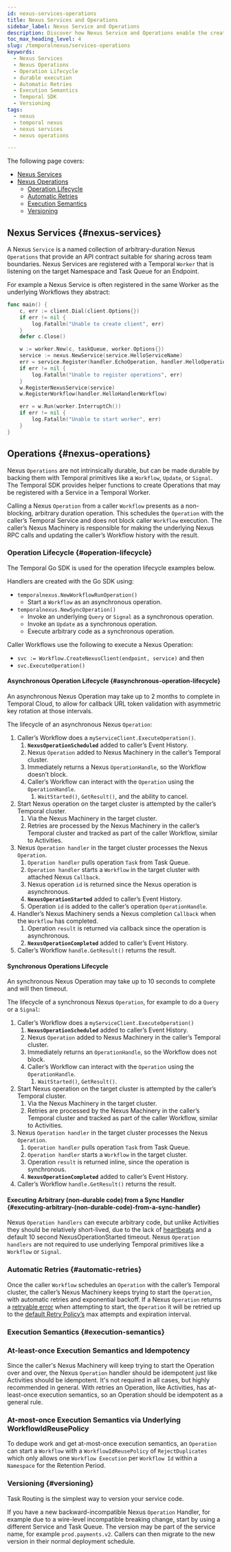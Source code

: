 ```yaml
---
id: nexus-services-operations
title: Nexus Services and Operations
sidebar_label: Nexus Service and Operations
description: Discover how Nexus Service and Operations enable the creation of well-defined API contracts for sharing capabilities across team and Namespace boundaries, leveraging Temporal's durable and scalable infrastructure.
toc_max_heading_level: 4
slug: /temporalnexus/services-operations
keywords:
  - Nexus Services
  - Nexus Operations
  - Operation Lifecycle
  - durable execution
  - Automatic Retries
  - Execution Semantics
  - Temporal SDK
  - Versioning
tags:
  - nexus 
  - temporal nexus 
  - nexus services
  - nexus operations

---
```


The following page covers: 
- [Nexus Services](#nexus-services)
- [Nexus Operations](#nexus-services) 
   - [Operation Lifecycle](#operation-lifecycle)
   - [Automatic Retries](#automatic-retries)
   - [Execution Semantics](#execution-semantics)
   - [Versioning](#versioning)

## Nexus Services {#nexus-services}

A Nexus `Service` is a named collection of arbitrary-duration Nexus `Operations` that provide an API contract suitable for sharing across team boundaries. 
Nexus Services are registered with a Temporal `Worker` that is listening on the target Namespace and Task Queue for an Endpoint.

For example a Nexus Service is often registered in the same Worker as the underlying Workflows they abstract:

```go
func main() {
	c, err := client.Dial(client.Options{})
	if err != nil {
		log.Fatalln("Unable to create client", err)
	}
	defer c.Close()

	w := worker.New(c, taskQueue, worker.Options{})
	service := nexus.NewService(service.HelloServiceName)
	err = service.Register(handler.EchoOperation, handler.HelloOperation)
	if err != nil {
		log.Fatalln("Unable to register operations", err)
	}
	w.RegisterNexusService(service)
	w.RegisterWorkflow(handler.HelloHandlerWorkflow)

	err = w.Run(worker.InterruptCh())
	if err != nil {
		log.Fatalln("Unable to start worker", err)
	}
}
```

## Operations {#nexus-operations}

Nexus `Operations` are not intrinsically durable, but can be made durable by backing them with Temporal primitives like a `Workflow`, `Update`, or `Signal`. 
The Temporal SDK provides helper functions to create Operations that may be registered with a Service in a Temporal Worker.

Calling a Nexus `Operation` from a caller `Workflow` presents as a non-blocking, arbitrary duration operation. This schedules the `Operation` with the caller’s Temporal Service and does not block caller `Workflow` execution. 
The caller’s Nexus Machinery is responsible for making the underlying Nexus RPC calls and updating the caller’s Workflow history with the result.

### Operation Lifecycle {#operation-lifecycle}

The Temporal Go SDK is used for the operation lifecycle examples below.

Handlers are created with the Go SDK using:

- `temporalnexus.NewWorkflowRunOperation()`
  - Start a `Workflow` as an asynchronous operation.
- `temporalnexus.NewSyncOperation()`
  - Invoke an underlying `Query` or `Signal` as a synchronous operation.
  - Invoke an `Update` as a synchronous operation.
  - Execute arbitrary code as a synchronous operation.

Caller Workflows use the following to execute a Nexus Operation:

- `svc := Workflow.CreateNexusClient(endpoint, service)` and then
- `svc.ExecuteOperation()`

#### Asynchronous Operation Lifecycle {#asynchronous-operation-lifecycle}

An asynchronous Nexus Operation may take up to 2 months to complete in Temporal Cloud, to allow for callback URL token validation with asymmetric key rotation at those intervals.

The lifecycle of an asynchronous Nexus `Operation`:

1. Caller’s Workflow does a `myServiceClient.ExecuteOperation()`.
   1. **`NexusOperationScheduled`** added to caller’s Event History.
   2. Nexus `Operation` added to Nexus Machinery in the caller’s Temporal cluster.
   3. Immediately returns a Nexus `OperationHandle`, so the Workflow doesn’t block.
   4. Caller’s Workflow can interact with the `Operation` using the `OperationHandle`.
      1. `WaitStarted()`, `GetResult()`, and the ability to cancel.
2. Start Nexus operation on the target cluster is attempted by the caller’s Temporal cluster.
   1. Via the Nexus Machinery in the target cluster.
   2. Retries are processed by the Nexus Machinery in the caller’s Temporal cluster and tracked as part of the caller Workflow, similar to Activities.
3. Nexus `Operation handler` in the target cluster processes the Nexus `Operation`.
   1. `Operation handler` pulls operation `Task` from Task Queue.
   2. `Operation handler` starts a `Workflow` in the target cluster with attached Nexus `Callback`.
   3. Nexus operation `id` is returned since the Nexus operation is asynchronous.
   4. **`NexusOperationStarted`** added to caller’s Event History.
   5. Operation `id` is added to the caller’s operation `OperationHandle`.
4. Handler’s Nexus Machinery sends a Nexus completion `Callback` when the `Workflow` has completed.
   1. Operation `result` is returned via callback since the operation is asynchronous.
   2. **`NexusOperationCompleted`** added to caller’s Event History.
5. Caller’s Workflow `handle.GetResult()` returns the result.

#### Synchronous Operations Lifecycle

An synchronous Nexus Operation may take up to 10 seconds to complete and will then timeout.

The lifecycle of a synchronous Nexus `Operation`, for example to do a `Query` or a `Signal`:

1. Caller’s Workflow does a `myServiceClient.ExecuteOperation()`
   1. **`NexusOperationScheduled`** added to caller’s Event History.
   2. Nexus `Operation` added to Nexus Machinery in the caller’s Temporal cluster.
   3. Immediately returns an `OperationHandle`, so the Workflow does not block.
   4. Caller’s Workflow can interact with the `Operation` using the `OperationHandle`.
      1. `WaitStarted()`, `GetResult()`.
2. Start Nexus operation on the target cluster is attempted by the caller’s Temporal cluster.
   1. Via the Nexus Machinery in the target cluster.
   2. Retries are processed by the Nexus Machinery in the caller’s Temporal cluster and tracked as part of the caller Workflow, similar to Activities.
3. Nexus `Operation handler` in the target cluster processes the Nexus `Operation`.
   1. `Operation handler` pulls operation `Task` from Task Queue.
   2. `Operation handler` starts a `Workflow` in the target cluster.
   3. Operation `result` is returned inline, since the operation is synchronous.
   4. **`NexusOperationCompleted`** added to caller’s Event History.
4. Caller’s Workflow `handle.GetResult()` returns the result.

#### Executing Arbitrary (non-durable code) from a Sync Handler {#executing-arbitrary-(non-durable-code)-from-a-sync-handler}

Nexus `Operation handlers` can execute arbitrary code, but unlike Activities they should be relatively short-lived, due to the lack of [heartbeats](https://community.temporal.io/t/best-practices-for-long-running-Activities/934) and a default 10 second NexusOperationStarted timeout. 
Nexus `Operation handlers` are not required to use underlying Temporal primitives like a `Workflow` or `Signal`.

### Automatic Retries {#automatic-retries}

Once the caller `Workflow` schedules an `Operation` with the caller’s Temporal cluster, the caller’s Nexus Machinery keeps trying to start the `Operation`, with automatic retries and exponential backoff. 
If a Nexus `Operation` returns a [retryable error](https://github.com/temporalio/temporal/blob/13d6cd8cf7a4ba0c4660cf98f672bbd645dca3e7/components/nexusoperations/executors.go#L659) when attempting to start, the `Operation` it will be retried up to the [default Retry Policy’s](https://github.com/temporalio/temporal/blob/de7c8879e103be666a7b067cc1b247f0ac63c25c/components/nexusoperations/config.go#L111) max attempts and expiration interval.

### Execution Semantics {#execution-semantics}

### At-least-once Execution Semantics and Idempotency

Since the caller's Nexus Machinery will keep trying to start the Operation over and over, the Nexus `Operation` handler should be idempotent just like Activities should be idempotent. 
It's not required in all cases, but highly recommended in general. 
With retries an Operation, like Activities, has at-least-once execution semantics, so an Operation should be idempotent as a general rule.

### At-most-once Execution Semantics via Underlying WorkflowIdReusePolicy

To dedupe work and get at-most-once execution semantics, an `Operation` can start a `Workflow` with a `WorkflowIdReusePolicy` of `RejectDuplicates` which only allows one `Workflow Execution` per `Workflow Id` within a `Namespace` for the Retention Period.

### Versioning {#versioning}

Task Routing is the simplest way to version your service code.

If you have a new backward-incompatible Nexus `Operation` Handler, for example due to a wire-level incompatible breaking change, start by using a different Service and Task Queue. 
The version may be part of the service name, for example `prod.payments.v2`. 
Callers can then migrate to the new version in their normal deployment schedule.